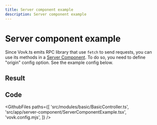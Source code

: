 ```yaml
---
title: Server component example
description: Server component example
---
```



# Server component example

Since Vovk.ts emits RPC library that use `fetch` to send requests, you can use its methods in a [Server Component](https://nextjs.org/docs/app/building-your-application/rendering/server-components). To do so, you need to define "origin" config option. See the example config below.

## Result

<Example>
  <ServerComponentExample />
</Example>

## Code

<GithubFiles
  paths={[
    'src/modules/basic/BasicController.ts',
    'src/app/server-component/ServerComponentExample.tsx',
    'vovk.config.mjs',
  ]}
/>
